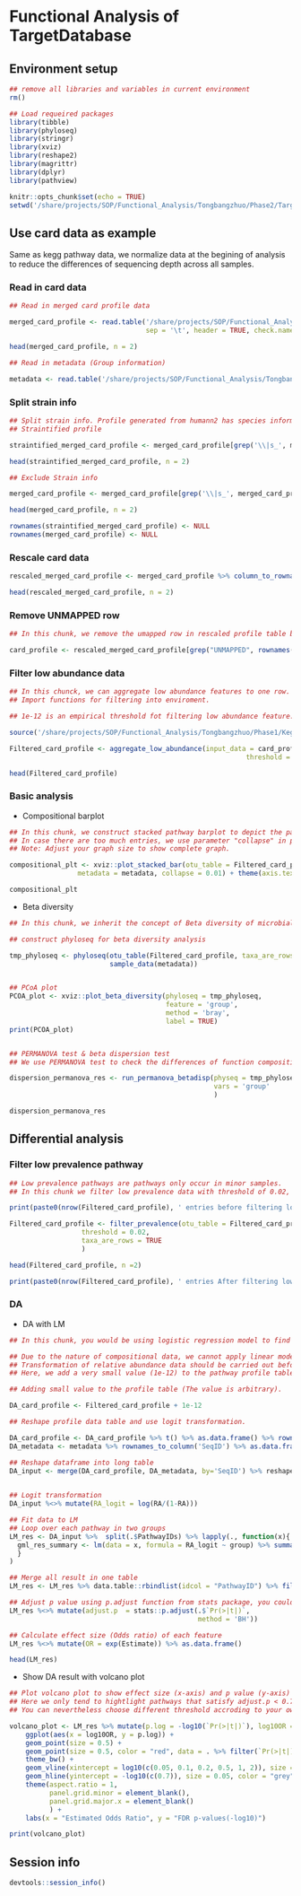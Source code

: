 # Functional Analysis of TargetDatabase

## Environment setup

```r
## remove all libraries and variables in current environment
rm()

## Load requeired packages
library(tibble)
library(phyloseq)
library(stringr)
library(xviz)
library(reshape2)
library(magrittr)
library(dplyr)
library(pathview)

knitr::opts_chunk$set(echo = TRUE)
setwd('/share/projects/SOP/Functional_Analysis/Tongbangzhuo/Phase2/TargetDatabase/')
```


## Use card data as example

Same as kegg pathway data, we normalize data at the begining of analysis to reduce the differences of sequencing depth across all samples.

### Read in card data
```r
## Read in merged card profile data

merged_card_profile <- read.table('/share/projects/SOP/Functional_Analysis/Tongbangzhuo/Phase2/TargetDatabase/Demo_data/merged_card_profile.tsv',
                                  sep = '\t', header = TRUE, check.names = FALSE, na.strings = '?',comment.char = '?')

head(merged_card_profile, n = 2)

## Read in metadata (Group information)

metadata <- read.table('/share/projects/SOP/Functional_Analysis/Tongbangzhuo/Phase2/TargetDatabase/Demo_data/Demo_metadata.xls', check.names = FALSE, header = TRUE)
```

### Split strain info

```r
## Split strain info. Profile generated from humann2 has species information, thus we need to extract them.
## Straintified profile

straintified_merged_card_profile <- merged_card_profile[grep('\\|s_', merged_card_profile$ID),]

head(straintified_merged_card_profile, n = 2)

## Exclude Strain info

merged_card_profile <- merged_card_profile[grep('\\|s_', merged_card_profile$ID, invert = TRUE),]

head(merged_card_profile, n = 2)

rownames(straintified_merged_card_profile) <- NULL
rownames(merged_card_profile) <- NULL
```

### Rescale card data
```r
rescaled_merged_card_profile <- merged_card_profile %>% column_to_rownames('ID') %>% apply(., 2, function(x) x/sum(x)) %>% as.data.frame()

head(rescaled_merged_card_profile, n = 2)
```

### Remove UNMAPPED row
```r
## In this chunk, we remove the umapped row in rescaled profile table because we are not able to intepret UNMAPPED entry.

card_profile <- rescaled_merged_card_profile[grep("UNMAPPED", rownames(rescaled_merged_card_profile), invert = TRUE), ]

```

### Filter low abundance data
```r
## In this chunck, we can aggregate low abundance features to one row.
## Import functions for filtering into enviroment.

## 1e-12 is an empirical threshold fot filtering low abundance feature. According to published paper [Obese Individuals with and without Type 2 Diabetes Show Different Gut Microbial Functional Capacity and Composition] https://doi.org/10.1016/j.chom.2019.07.004, pathway with top 50% mean abundance and top 50% variance are left. But in MaAsLin2，pathway with abundance less than 10-10 are filtered by default.

source('/share/projects/SOP/Functional_Analysis/Tongbangzhuo/Phase1/Kegg/Scripts/R/ultility.R')

Filtered_card_profile <- aggregate_low_abundance(input_data = card_profile,
                                                           threshold = 1e-12) ## threshold should be modified based on your on study

head(Filtered_card_profile)

```

### Basic analysis

- Compositional barplot

```r
## In this chunk, we construct stacked pathway barplot to depict the pathway composition of samples, we use function plot_stacked_bar from xviz to plot.
## In case there are too much entries, we use parameter "collapse" in plot_stacked_bar function to integrate entries whose abundance are below given threshold into "Others".
## Note: Adjust your graph size to show complete graph.

compositional_plt <- xviz::plot_stacked_bar(otu_table = Filtered_card_profile %>% t() %>% as.data.frame(),
                 metadata = metadata, collapse = 0.01) + theme(axis.text.x = element_text(vjust = 1))

compositional_plt
```

- Beta diversity

```r
## In this chunk, we inherit the concept of Beta diversity of microbial taxa data and apply it to pathway data to explore the similarity between samples.

## construct phyloseq for beta diversity analysis

tmp_phyloseq <- phyloseq(otu_table(Filtered_card_profile, taxa_are_rows = TRUE),
                         sample_data(metadata))


## PCoA plot
PCOA_plot <- xviz::plot_beta_diversity(phyloseq = tmp_phyloseq,
                                       feature = 'group',
                                       method = 'bray',
                                       label = TRUE)
print(PCOA_plot)


## PERMANOVA test & beta dispersion test
## We use PERMANOVA test to check the differences of function composition among different groups. Additionally, we also take homogeneity of group variance into consideration.

dispersion_permanova_res <- run_permanova_betadisp(physeq = tmp_phyloseq,
                                                   vars = 'group'
                                                   )

dispersion_permanova_res

```

## Differential analysis
### Filter low prevalence pathway

```r
## Low prevalence pathways are pathways only occur in minor samples.
## In this chunk we filter low prevalence data with threshold of 0.02, 0.02 is an arbitrary value, users should change this value according to their own study.

print(paste0(nrow(Filtered_card_profile), ' entries before filtering low prevalence data'))

Filtered_card_profile <- filter_prevalence(otu_table = Filtered_card_profile,
                  threshold = 0.02,
                  taxa_are_rows = TRUE
                  )

head(Filtered_card_profile, n =2)

print(paste0(nrow(Filtered_card_profile), ' entries After filtering low prevalence data'))

```

### DA

- DA with LM

```r
## In this chunk, you would be using logistic regression model to find pathways that are significantly enriched in certain group.

## Due to the nature of compositional data, we cannot apply linear models to compositional data directly. 
## Transformation of relative abundance data should be carried out before feeding the data to LM.
## Here, we add a very small value (1e-12) to the pathway profile table to avoid genrating NA during transformation, then use logit transformation to transform data. And eventually we apply LM to the transformed data

## Adding small value to the profile table (The value is arbitrary).

DA_card_profile <- Filtered_card_profile + 1e-12

## Reshape profile data table and use logit transformation.

DA_card_profile <- DA_card_profile %>% t() %>% as.data.frame() %>% rownames_to_column('SeqID') %>% as.data.frame()
DA_metadata <- metadata %>% rownames_to_column('SeqID') %>% as.data.frame()

## Reshape dataframe into long table
DA_input <- merge(DA_card_profile, DA_metadata, by='SeqID') %>% reshape2::melt(value.name = 'RA',
                                                                                         variable.name = 'PathwayIDs')

## Logit transformation
DA_input %<>% mutate(RA_logit = log(RA/(1-RA)))

## Fit data to LM
## Loop over each pathway in two groups
LM_res <- DA_input %>%  split(.$PathwayIDs) %>% lapply(., function(x){
  gml_res_summary <- lm(data = x, formula = RA_logit ~ group) %>% summary() %>% .$coefficients %>% as.matrix() %>% as.data.frame() %>% rownames_to_column(var = "Factors")
  }
)

## Merge all result in one table
LM_res <- LM_res %>% data.table::rbindlist(idcol = "PathwayID") %>% filter(Factors != "(Intercept)")

## Adjust p value using p.adjust function from stats package, you could choose different adjust method.
LM_res %<>% mutate(adjust.p  = stats::p.adjust(.$`Pr(>|t|)`,
                                               method = 'BH'))

## Calculate effect size (Odds ratio) of each feature
LM_res %<>% mutate(OR = exp(Estimate)) %>% as.data.frame()

head(LM_res)

```

- Show DA result with volcano plot

```r
## Plot volcano plot to show effect size (x-axis) and p value (y-axis) of pathways.
## Here we only tend to hightlight pathways that satisfy adjust.p < 0.7 and OR > 0.01 at the same time.
## You can nevertheless choose different threshold accroding to your own data.

volcano_plot <- LM_res %>% mutate(p.log = -log10(`Pr(>|t|)`), log10OR = log10(OR)) %>%
    ggplot(aes(x = log10OR, y = p.log)) +
    geom_point(size = 0.5) +
    geom_point(size = 0.5, color = "red", data = . %>% filter(`Pr(>|t|)` < 0.05 & OR > 0.2)) + 
    theme_bw() + 
    geom_vline(xintercept = log10(c(0.05, 0.1, 0.2, 0.5, 1, 2)), size = 0.05, color = "grey") +
    geom_hline(yintercept = -log10(c(0.7)), size = 0.05, color = "grey") +
    theme(aspect.ratio = 1,
          panel.grid.minor = element_blank(),
          panel.grid.major.x = element_blank()
          ) +
    labs(x = "Estimated Odds Ratio", y = "FDR p-values(-log10)")

print(volcano_plot)

```

## Session info
```r
devtools::session_info()
```
